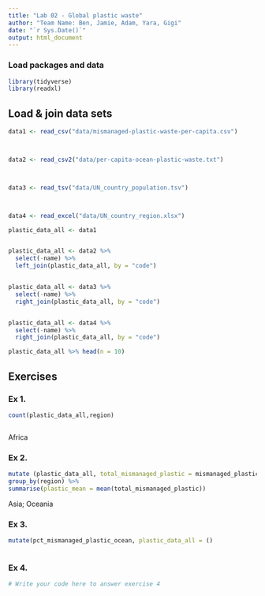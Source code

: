 ```yaml
---
title: "Lab 02 - Global plastic waste"
author: "Team Name: Ben, Jamie, Adam, Yara, Gigi"
date: "`r Sys.Date()`"
output: html_document
---
```


### Load packages and data

```r
library(tidyverse)
library(readxl)
```


## Load & join data sets

```r
data1 <- read_csv("data/mismanaged-plastic-waste-per-capita.csv")



data2 <- read_csv2("data/per-capita-ocean-plastic-waste.txt")



data3 <- read_tsv("data/UN_country_population.tsv")



data4 <- read_excel("data/UN_country_region.xlsx")


```



```r

plastic_data_all <- data1


plastic_data_all <- data2 %>%
  select(-name) %>%
  left_join(plastic_data_all, by = "code")


plastic_data_all <- data3 %>%
  select(-name) %>%
  right_join(plastic_data_all, by = "code")


plastic_data_all <- data4 %>%
  select(-name) %>%
  right_join(plastic_data_all, by = "code")


```


```r

plastic_data_all %>% head(n = 10)


```



## Exercises

### Ex 1.

```r

count(plastic_data_all,region)



```
Africa


### Ex 2.

```r

mutate (plastic_data_all, total_mismanaged_plastic = mismanaged_plastic*population) %>%
group_by(region) %>%
summarise(plastic_mean = mean(total_mismanaged_plastic))

```
Asia; Oceania

### Ex 3.

```r
mutate(pct_mismanaged_plastic_ocean, plastic_data_all = ()



```


### Ex 4.

```r
# Write your code here to answer exercise 4



```
